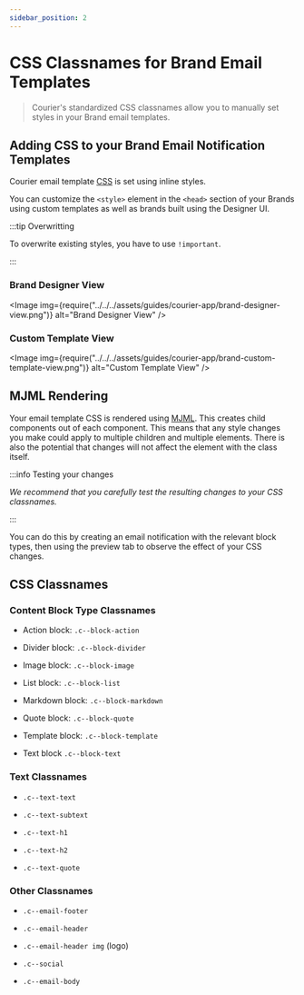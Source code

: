 ```yaml
---
sidebar_position: 2
---
```



# CSS Classnames for Brand Email Templates

> Courier's standardized CSS classnames allow you to manually set styles in your Brand email templates.

## Adding CSS to your Brand Email Notification Templates

Courier email template [CSS](https://www.w3schools.com/html/html_css.asp) is set using inline styles. 

You can customize the  `<style>` element in the `<head>` section of your Brands using custom templates as well as brands built using the Designer UI.

:::tip Overwritting

To overwrite existing styles, you have to use `!important`.

:::

### Brand Designer View

<Image
  img={require("../../../assets/guides/courier-app/brand-designer-view.png")}
  alt="Brand Designer View"
/>

### Custom Template View

<Image
  img={require("../../../assets/guides/courier-app/brand-custom-template-view.png")}
  alt="Custom Template View"
/>

## MJML Rendering

Your email template CSS is rendered using [MJML](https://mjml.io/). This creates child components out of each component. This means that any style changes you make could apply to multiple children and multiple elements. There is also the potential that changes will not affect the element with the class itself.

:::info Testing your changes

_We recommend that you carefully test the resulting changes to your CSS classnames._

:::

You can do this by creating an email notification with the relevant block types, then using the preview tab to observe the effect of your CSS changes.

## CSS Classnames

### Content Block Type Classnames

- Action block: `.c--block-action`

- Divider block: `.c--block-divider`

- Image block: `.c--block-image`

- List block: `.c--block-list`

- Markdown block: `.c--block-markdown`

- Quote block: `.c--block-quote`

- Template block: `.c--block-template`

- Text block `.c--block-text`

### Text Classnames

- `.c--text-text`

- `.c--text-subtext`

- `.c--text-h1`

- `.c--text-h2`

- `.c--text-quote`

### Other Classnames

- `.c--email-footer`

- `.c--email-header`

- `.c--email-header img` (logo)

- `.c--social`

- `.c--email-body`